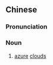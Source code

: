 {{also|碧云}}
==Chinese==
{{zh-forms|s=碧云}}

===Pronunciation===
{{zh-pron
|m=bìyún
|mn=phek-hûn
|cat=n
}}

===Noun===
{{zh-noun}}

# {{lb|zh|literary}} [[azure]] [[cloud]]s